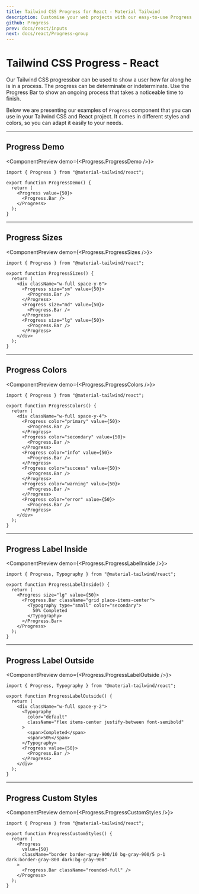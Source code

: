 ```yaml
---
title: Tailwind CSS Progress for React - Material Tailwind
description: Customise your web projects with our easy-to-use Progress component for Tailwind CSS and React using Material Design guidelines.
github: Progress
prev: docs/react/inputs
next: docs/react/Progress-group
---
```


# Tailwind CSS Progress - React

Our Tailwind CSS progressbar can be used to show a user how far along he is in a process. The progress can be determinate or indeterminate. Use the Progress Bar to show an ongoing process that takes a noticeable time to finish.

Below we are presenting our examples of `Progress` component that you can use in your Tailwind CSS and React project. It comes in different styles and colors, so you can adapt it easily to your needs.

---

## Progress Demo

<ComponentPreview demo={<Progress.ProgressDemo />}>
```tsx
import { Progress } from "@material-tailwind/react";

export function ProgressDemo() {
  return (
    <Progress value={50}>
      <Progress.Bar />
    </Progress>
  );
}
```
</ComponentPreview>

---

## Progress Sizes

<ComponentPreview demo={<Progress.ProgressSizes />}>
```tsx
import { Progress } from "@material-tailwind/react";

export function ProgressSizes() {
  return (
    <div className="w-full space-y-6">
      <Progress size="sm" value={50}>
        <Progress.Bar />
      </Progress>
      <Progress size="md" value={50}>
        <Progress.Bar />
      </Progress>
      <Progress size="lg" value={50}>
        <Progress.Bar />
      </Progress>
    </div>
  );
}
```
</ComponentPreview>

---

## Progress Colors

<ComponentPreview demo={<Progress.ProgressColors />}>
```tsx
import { Progress } from "@material-tailwind/react";

export function ProgressColors() {
  return (
    <div className="w-full space-y-4">
      <Progress color="primary" value={50}>
        <Progress.Bar />
      </Progress>
      <Progress color="secondary" value={50}>
        <Progress.Bar />
      </Progress>
      <Progress color="info" value={50}>
        <Progress.Bar />
      </Progress>
      <Progress color="success" value={50}>
        <Progress.Bar />
      </Progress>
      <Progress color="warning" value={50}>
        <Progress.Bar />
      </Progress>
      <Progress color="error" value={50}>
        <Progress.Bar />
      </Progress>
    </div>
  );
}
```
</ComponentPreview>

---

## Progress Label Inside

<ComponentPreview demo={<Progress.ProgressLabelInside />}>
```tsx
import { Progress, Typography } from "@material-tailwind/react";

export function ProgressLabelInside() {
  return (
    <Progress size="lg" value={50}>
      <Progress.Bar className="grid place-items-center">
        <Typography type="small" color="secondary">
          50% Completed
        </Typography>
      </Progress.Bar>
    </Progress>
  );
}
```
</ComponentPreview>

---

## Progress Label Outside

<ComponentPreview demo={<Progress.ProgressLabelOutside />}>
```tsx
import { Progress, Typography } from "@material-tailwind/react";

export function ProgressLabelOutside() {
  return (
    <div className="w-full space-y-2">
      <Typography
        color="default"
        className="flex items-center justify-between font-semibold"
      >
        <span>Completed</span>
        <span>50%</span>
      </Typography>
      <Progress value={50}>
        <Progress.Bar />
      </Progress>
    </div>
  );
}
```
</ComponentPreview>

---

## Progress Custom Styles

<ComponentPreview demo={<Progress.ProgressCustomStyles />}>
```tsx
import { Progress } from "@material-tailwind/react";

export function ProgressCustomStyles() {
  return (
    <Progress
      value={50}
      className="border border-gray-900/10 bg-gray-900/5 p-1 dark:border-gray-800 dark:bg-gray-900"
    >
      <Progress.Bar className="rounded-full" />
    </Progress>
  );
}
```
</ComponentPreview>
